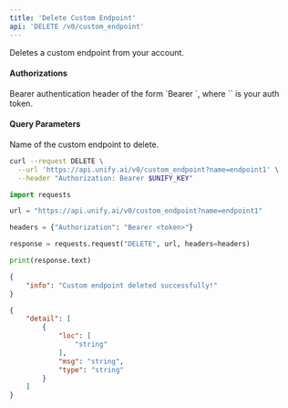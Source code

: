 ```yaml
---
title: 'Delete Custom Endpoint'
api: 'DELETE /v0/custom_endpoint'
---
```

Deletes a custom endpoint from your account.

#### Authorizations

<ParamField header="Authorization" type="string" required="true">
  Bearer authentication header of the form `Bearer <token>`, where `<token>` is your auth token.
</ParamField>

#### Query Parameters

<ParamField query="name" type="string" required="true">
Name of the custom endpoint to delete.
</ParamField>

<RequestExample>

```bash cURL
curl --request DELETE \
  --url 'https://api.unify.ai/v0/custom_endpoint?name=endpoint1' \
  --header "Authorization: Bearer $UNIFY_KEY"
```

```python Python
import requests

url = "https://api.unify.ai/v0/custom_endpoint?name=endpoint1"

headers = {"Authorization": "Bearer <token>"}

response = requests.request("DELETE", url, headers=headers)

print(response.text)
```

</RequestExample>
<ResponseExample>

```json 200
{
    "info": "Custom endpoint deleted successfully!"
}
```

```json 422
{
    "detail": [
        {
            "loc": [
                "string"
            ],
            "msg": "string",
            "type": "string"
        }
    ]
}
```

</ResponseExample>
